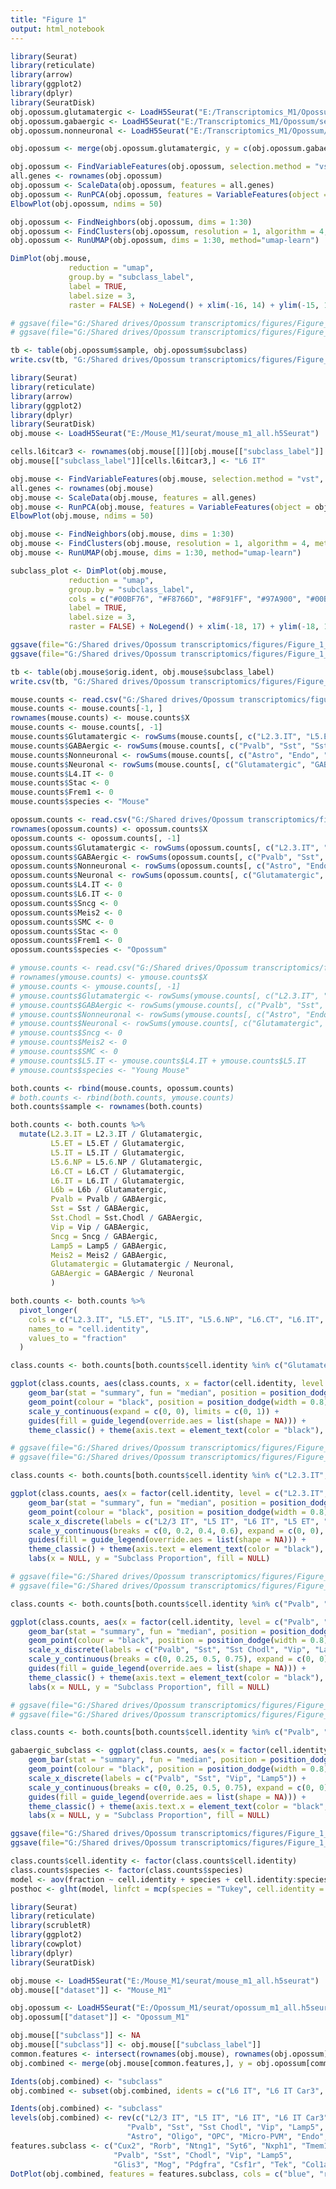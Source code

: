 ```yaml
---
title: "Figure 1"
output: html_notebook
---
```



```r

library(Seurat)
library(reticulate)
library(arrow)
library(ggplot2)
library(dplyr)
library(SeuratDisk)
obj.opossum.glutamatergic <- LoadH5Seurat("E:/Transcriptomics_M1/Opossum/seurat/opossum_m1_glutamatergic.h5Seurat")
obj.opossum.gabaergic <- LoadH5Seurat("E:/Transcriptomics_M1/Opossum/seurat/opossum_m1_gabaergic.h5Seurat")
obj.opossum.nonneuronal <- LoadH5Seurat("E:/Transcriptomics_M1/Opossum/seurat/opossum_m1_nonneuronal.h5Seurat")

```


```r

obj.opossum <- merge(obj.opossum.glutamatergic, y = c(obj.opossum.gabaergic, obj.opossum.nonneuronal))

```


```r

obj.opossum <- FindVariableFeatures(obj.opossum, selection.method = "vst", nfeatures = 3000)
all.genes <- rownames(obj.opossum)
obj.opossum <- ScaleData(obj.opossum, features = all.genes)
obj.opossum <- RunPCA(obj.opossum, features = VariableFeatures(object = obj.opossum))
ElbowPlot(obj.opossum, ndims = 50)

```


```r

obj.opossum <- FindNeighbors(obj.opossum, dims = 1:30)
obj.opossum <- FindClusters(obj.opossum, resolution = 1, algorithm = 4, method = "igraph")
obj.opossum <- RunUMAP(obj.opossum, dims = 1:30, method="umap-learn")

```


```r

DimPlot(obj.mouse, 
             reduction = "umap", 
             group.by = "subclass_label", 
             label = TRUE, 
             label.size = 3, 
             raster = FALSE) + NoLegend() + xlim(-16, 14) + ylim(-15, 15) + coord_equal()

# ggsave(file="G:/Shared drives/Opossum transcriptomics/figures/Figure_1_Opossum_All_UMAP.svg", plot=subclass_plot, width=5, height=5)
# ggsave(file="G:/Shared drives/Opossum transcriptomics/figures/Figure_1_Opossum_All_UMAP.png", plot=subclass_plot, width=5, height=5)

```


```r

tb <- table(obj.opossum$sample, obj.opossum$subclass)
write.csv(tb, "G:/Shared drives/Opossum transcriptomics/figures/Figure_1_Opossum_Subclass_Sample.csv")

```


```r

library(Seurat)
library(reticulate)
library(arrow)
library(ggplot2)
library(dplyr)
library(SeuratDisk)
obj.mouse <- LoadH5Seurat("E:/Mouse_M1/seurat/mouse_m1_all.h5Seurat")

```


```r

cells.l6itcar3 <- rownames(obj.mouse[[]][obj.mouse[["subclass_label"]] == "L6 IT Car3",])
obj.mouse[["subclass_label"]][cells.l6itcar3,] <- "L6 IT"

```


```r

obj.mouse <- FindVariableFeatures(obj.mouse, selection.method = "vst", nfeatures = 3000)
all.genes <- rownames(obj.mouse)
obj.mouse <- ScaleData(obj.mouse, features = all.genes)
obj.mouse <- RunPCA(obj.mouse, features = VariableFeatures(object = obj.mouse))
ElbowPlot(obj.mouse, ndims = 50)

```


```r

obj.mouse <- FindNeighbors(obj.mouse, dims = 1:30)
obj.mouse <- FindClusters(obj.mouse, resolution = 1, algorithm = 4, method = "igraph")
obj.mouse <- RunUMAP(obj.mouse, dims = 1:30, method="umap-learn")

```


```r

subclass_plot <- DimPlot(obj.mouse, 
             reduction = "umap", 
             group.by = "subclass_label", 
             cols = c("#00BF76", "#F8766D", "#8F91FF", "#97A900", "#00BDD1", "#00B7E8", "#FF6C92", "#EC823C", "#71B000", "#00AEFA", "#FF64B3", "#FE61CF", "#DD8D00", "#B3A000", "#F265E7",                          "#00C0B7", "#3DA1FF", "#DE71F9", "#00BB4B", "#BE80FF", "#00C098", "#2FB600"),
             label = TRUE, 
             label.size = 3, 
             raster = FALSE) + NoLegend() + xlim(-18, 17) + ylim(-18, 17) + coord_equal()

ggsave(file="G:/Shared drives/Opossum transcriptomics/figures/Figure_1_Mouse_All_UMAP.svg", plot=subclass_plot, width=5, height=5)
ggsave(file="G:/Shared drives/Opossum transcriptomics/figures/Figure_1_Mouse_All_UMAP.png", plot=subclass_plot, width=5, height=5)

```


```r

tb <- table(obj.mouse$orig.ident, obj.mouse$subclass_label)
write.csv(tb, "G:/Shared drives/Opossum transcriptomics/figures/Figure_1_Mouse_Subclass_Sample.csv")

```


```r

mouse.counts <- read.csv("G:/Shared drives/Opossum transcriptomics/figures/Figure_1_Mouse_Subclass_Sample.csv")
mouse.counts <- mouse.counts[-1, ]
rownames(mouse.counts) <- mouse.counts$X
mouse.counts <- mouse.counts[, -1]
mouse.counts$Glutamatergic <- rowSums(mouse.counts[, c("L2.3.IT", "L5.ET", "L5.IT", "L5.6.NP", "L6.CT", "L6.IT", "L6b")])
mouse.counts$GABAergic <- rowSums(mouse.counts[, c("Pvalb", "Sst", "Sst.Chodl", "Vip", "Sncg", "Lamp5", "Meis2")])
mouse.counts$Nonneuronal <- rowSums(mouse.counts[, c("Astro", "Endo", "Micro.PVM", "Oligo", "OPC", "Peri", "SMC", "VLMC")])
mouse.counts$Neuronal <- rowSums(mouse.counts[, c("Glutamatergic", "GABAergic")])
mouse.counts$L4.IT <- 0
mouse.counts$Stac <- 0
mouse.counts$Frem1 <- 0
mouse.counts$species <- "Mouse"

opossum.counts <- read.csv("G:/Shared drives/Opossum transcriptomics/figures/Figure_1_Opossum_Subclass_Sample.csv")
rownames(opossum.counts) <- opossum.counts$X
opossum.counts <- opossum.counts[, -1]
opossum.counts$Glutamatergic <- rowSums(opossum.counts[, c("L2.3.IT", "L5.ET", "L5.IT", "L5.6.NP", "L6.CT", "L6b")])
opossum.counts$GABAergic <- rowSums(opossum.counts[, c("Pvalb", "Sst", "Sst.Chodl", "Vip", "Lamp5")])
opossum.counts$Nonneuronal <- rowSums(opossum.counts[, c("Astro", "Endo", "Micro.PVM", "Oligo", "OPC", "Peri", "VLMC")])
opossum.counts$Neuronal <- rowSums(opossum.counts[, c("Glutamatergic", "GABAergic")])
opossum.counts$L4.IT <- 0
opossum.counts$L6.IT <- 0
opossum.counts$Sncg <- 0
opossum.counts$Meis2 <- 0
opossum.counts$SMC <- 0
opossum.counts$Stac <- 0
opossum.counts$Frem1 <- 0
opossum.counts$species <- "Opossum"

# ymouse.counts <- read.csv("G:/Shared drives/Opossum transcriptomics/figures/Figure_1_YoungMouse2_Subclass_Sample.csv")
# rownames(ymouse.counts) <- ymouse.counts$X
# ymouse.counts <- ymouse.counts[, -1]
# ymouse.counts$Glutamatergic <- rowSums(ymouse.counts[, c("L2.3.IT", "L5.ET", "L4.IT", "L5.IT", "L5.6.NP", "L6.CT", "L6.IT", "L6b")])
# ymouse.counts$GABAergic <- rowSums(ymouse.counts[, c("Pvalb", "Sst", "Sst.Chodl", "Vip", "Lamp5", "Stac", "Frem1")])
# ymouse.counts$Nonneuronal <- rowSums(ymouse.counts[, c("Astro", "Endo", "Micro.PVM", "Oligo", "OPC", "Peri", "VLMC")])
# ymouse.counts$Neuronal <- rowSums(ymouse.counts[, c("Glutamatergic", "GABAergic")])
# ymouse.counts$Sncg <- 0
# ymouse.counts$Meis2 <- 0
# ymouse.counts$SMC <- 0
# ymouse.counts$L5.IT <- ymouse.counts$L4.IT + ymouse.counts$L5.IT
# ymouse.counts$species <- "Young Mouse"

both.counts <- rbind(mouse.counts, opossum.counts)
# both.counts <- rbind(both.counts, ymouse.counts)
both.counts$sample <- rownames(both.counts)

```


```r

both.counts <- both.counts %>%
  mutate(L2.3.IT = L2.3.IT / Glutamatergic,
         L5.ET = L5.ET / Glutamatergic,
         L5.IT = L5.IT / Glutamatergic,
         L5.6.NP = L5.6.NP / Glutamatergic,
         L6.CT = L6.CT / Glutamatergic,
         L6.IT = L6.IT / Glutamatergic,
         L6b = L6b / Glutamatergic, 
         Pvalb = Pvalb / GABAergic,
         Sst = Sst / GABAergic,
         Sst.Chodl = Sst.Chodl / GABAergic,
         Vip = Vip / GABAergic,
         Sncg = Sncg / GABAergic,
         Lamp5 = Lamp5 / GABAergic,
         Meis2 = Meis2 / GABAergic, 
         Glutamatergic = Glutamatergic / Neuronal, 
         GABAergic = GABAergic / Neuronal
         )

both.counts <- both.counts %>%
  pivot_longer(
    cols = c("L2.3.IT", "L5.ET", "L5.IT", "L5.6.NP", "L6.CT", "L6.IT", "L6b", "Pvalb", "Sst", "Sst.Chodl", "Vip", "Sncg", "Lamp5", "Meis2", "Glutamatergic", "GABAergic", "Nonneuronal", "Neuronal"),
    names_to = "cell.identity", 
    values_to = "fraction"
  )

```


```r

class.counts <- both.counts[both.counts$cell.identity %in% c("Glutamatergic", "GABAergic"), ]

ggplot(class.counts, aes(class.counts, x = factor(cell.identity, level = c("Glutamatergic", "GABAergic")), y = fraction, fill = species)) +
    geom_bar(stat = "summary", fun = "median", position = position_dodge(width = 0.8), width = 0.75) +
    geom_point(colour = "black", position = position_dodge(width = 0.8), size = 1) +
    scale_y_continuous(expand = c(0, 0), limits = c(0, 1)) +
    guides(fill = guide_legend(override.aes = list(shape = NA))) +
    theme_classic() + theme(axis.text = element_text(color = "black"), legend.text = element_text(size = 10)) + labs(x = NULL, y = "Class Proportion", fill = NULL)

# ggsave(file="G:/Shared drives/Opossum transcriptomics/figures/Figure_1_Neuronal_Class_Proportion.svg", plot=neuronal_class, width=3.5, height=3)
# ggsave(file="G:/Shared drives/Opossum transcriptomics/figures/Figure_1_Neuronal_Class_Proportion.png", plot=neuronal_class, width=3.5, height=3)

```


```r

class.counts <- both.counts[both.counts$cell.identity %in% c("L2.3.IT", "L5.ET", "L5.IT", "L5.6.NP", "L6.CT", "L6.IT", "L6b"), ]

ggplot(class.counts, aes(x = factor(cell.identity, level = c("L2.3.IT", "L5.IT", "L6.IT", "L5.ET", "L6.CT", "L5.6.NP", "L6b")), y = fraction, fill = species)) +
    geom_bar(stat = "summary", fun = "median", position = position_dodge(width = 0.8), width = 0.75) +
    geom_point(colour = "black", position = position_dodge(width = 0.8), size = 1) +
    scale_x_discrete(labels = c("L2/3 IT", "L5 IT", "L6 IT", "L5 ET", "L6 CT", "L5/6 NP", "L6b")) +
    scale_y_continuous(breaks = c(0, 0.2, 0.4, 0.6), expand = c(0, 0), limits = c(0, 0.6)) +
    guides(fill = guide_legend(override.aes = list(shape = NA))) +
    theme_classic() + theme(axis.text = element_text(color = "black"), legend.text = element_text(size = 10)) + 
    labs(x = NULL, y = "Subclass Proportion", fill = NULL)

# ggsave(file="G:/Shared drives/Opossum transcriptomics/figures/Figure_1_Glutamatergic_Subclass_Proportion.svg", plot=glutamatergic_subclass, width=5, height=3)
# ggsave(file="G:/Shared drives/Opossum transcriptomics/figures/Figure_1_Glutamatergic_Subclass_Proportion.png", plot=glutamatergic_subclass, width=5, height=3)

```


```r

class.counts <- both.counts[both.counts$cell.identity %in% c("Pvalb", "Sst", "Sst.Chodl", "Vip", "Sncg", "Lamp5", "Meis2"), ]

ggplot(class.counts, aes(x = factor(cell.identity, level = c("Pvalb", "Sst", "Sst.Chodl", "Vip", "Lamp5", "Sncg", "Meis2")), y = fraction, fill = species)) +
    geom_bar(stat = "summary", fun = "median", position = position_dodge(width = 0.8), width = 0.75) +
    geom_point(colour = "black", position = position_dodge(width = 0.8), size = 1) +
    scale_x_discrete(labels = c("Pvalb", "Sst", "Sst Chodl", "Vip", "Lamp5", "Sncg", "Meis2")) +
    scale_y_continuous(breaks = c(0, 0.25, 0.5, 0.75), expand = c(0, 0), limits = c(0, 0.751)) +
    guides(fill = guide_legend(override.aes = list(shape = NA))) +
    theme_classic() + theme(axis.text = element_text(color = "black"), legend.text = element_text(size = 10)) + 
    labs(x = NULL, y = "Subclass Proportion", fill = NULL)

# ggsave(file="G:/Shared drives/Opossum transcriptomics/figures/Figure_1_GABAergic_Subclass_Proportion.svg", plot=gabaergic_subclass, width=5, height=3)
# ggsave(file="G:/Shared drives/Opossum transcriptomics/figures/Figure_1_GABAergic_Subclass_Proportion.png", plot=gabaergic_subclass, width=5, height=3)

```


```r

class.counts <- both.counts[both.counts$cell.identity %in% c("Pvalb", "Sst", "Vip", "Lamp5"), ]

gabaergic_subclass <- ggplot(class.counts, aes(x = factor(cell.identity, level = c("Pvalb", "Sst", "Vip", "Lamp5")), y = fraction, fill = species)) +
    geom_bar(stat = "summary", fun = "median", position = position_dodge(width = 0.8), width = 0.75) +
    geom_point(colour = "black", position = position_dodge(width = 0.8), size = 1) +
    scale_x_discrete(labels = c("Pvalb", "Sst", "Vip", "Lamp5")) +
    scale_y_continuous(breaks = c(0, 0.25, 0.5, 0.75), expand = c(0, 0), limits = c(0, 0.751)) +
    guides(fill = guide_legend(override.aes = list(shape = NA))) +
    theme_classic() + theme(axis.text.x = element_text(color = "black", angle = 45, vjust = 1, hjust = 1), axis.text.y = element_text(color = "black"), legend.text = element_text(size = 10)) + 
    labs(x = NULL, y = "Subclass Proportion", fill = NULL)

ggsave(file="G:/Shared drives/Opossum transcriptomics/figures/Figure_1_GABAergic_Subclass_Proportion_Limited.svg", plot=gabaergic_subclass, width=3, height=3)
ggsave(file="G:/Shared drives/Opossum transcriptomics/figures/Figure_1_GABAergic_Subclass_Proportion_Limited.png", plot=gabaergic_subclass, width=3, height=3)

```


```r

class.counts$cell.identity <- factor(class.counts$cell.identity)
class.counts$species <- factor(class.counts$species)
model <- aov(fraction ~ cell.identity + species + cell.identity:species, data = class.counts)
posthoc <- glht(model, linfct = mcp(species = "Tukey", cell.identity = "Tukey"))

```


```r

library(Seurat)
library(reticulate)
library(scrubletR)
library(ggplot2)
library(cowplot)
library(dplyr)
library(SeuratDisk)

obj.mouse <- LoadH5Seurat("E:/Mouse_M1/seurat/mouse_m1_all.h5seurat")
obj.mouse[["dataset"]] <- "Mouse_M1"

obj.opossum <- LoadH5Seurat("E:/Opossum_M1/seurat/opossum_m1_all.h5seurat")
obj.opossum[["dataset"]] <- "Opossum_M1"

```


```r

obj.mouse[["subclass"]] <- NA
obj.mouse[["subclass"]] <- obj.mouse[["subclass_label"]]
common.features <- intersect(rownames(obj.mouse), rownames(obj.opossum))
obj.combined <- merge(obj.mouse[common.features,], y = obj.opossum[common.features,])

```


```r

Idents(obj.combined) <- "subclass"
obj.combined <- subset(obj.combined, idents = c("L6 IT", "L6 IT Car3", "Sncg", "Meis2", "SMC"), invert = TRUE)

```


```r

Idents(obj.combined) <- "subclass"
levels(obj.combined) <- rev(c("L2/3 IT", "L5 IT", "L6 IT", "L6 IT Car3", "L5 ET", "L6 CT", "L5/6 NP", "L6b", 
                          "Pvalb", "Sst", "Sst Chodl", "Vip", "Lamp5", "Sncg", "Meis2",
                          "Astro", "Oligo", "OPC", "Micro-PVM", "Endo", "VLMC", "Peri", "SMC"))
features.subclass <- c("Cux2", "Rorb", "Ntng1", "Syt6", "Nxph1", "Tmem163", 
                       "Pvalb", "Sst", "Chodl", "Vip", "Lamp5", 
                       "Glis3", "Mog", "Pdgfra", "Csf1r", "Tek", "Col1a1")
DotPlot(obj.combined, features = features.subclass, cols = c("blue", "red"), dot.scale = 8, split.by = "dataset") + theme(axis.text.x = element_text(angle = 45, hjust = 1))

```

